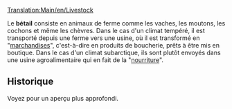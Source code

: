 [[Translation:Main/en/Livestock]]
{{fr/Cargaison|nom=Bétail
|image=Livestock.png
|produit=[[Main/fr/Ferme|Ferme]]
|accepté=[[Main/fr/Usine|Usine]] (climat tempéré), [[Main/fr/Usine agroalimentaire|Usine agroalimentaire]] (climat subarctique)
}}

Le '''bétail''' consiste en animaux de ferme comme les vaches, les moutons, les cochons et même les chèvres. Dans le cas d'un climat tempéré, il est transporté depuis une ferme vers une usine, où il est transformé en "[[Main/fr/Marchandises|marchandises]]", c'est-à-dire en produits de boucherie, prêts à être mis en boutique. Dans le cas d'un climat subarctique, ils sont plutôt envoyés dans une usine agroalimentaire qui en fait de la "[[Main/fr/Nourriture|nourriture]]".

==Historique==
Voyez [http://www.wikipedia.org/wiki/fr:Bétail ] pour un aperçu plus approfondi.